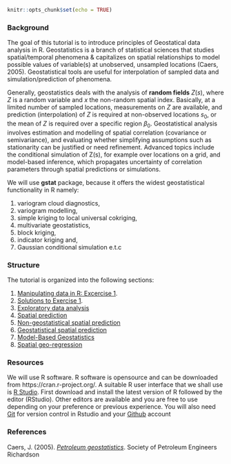 
```r
knitr::opts_chunk$set(echo = TRUE)
```



### Background

The goal of this tutorial is to introduce principles of Geostatical data analysis in R. Geostatistics is a branch of statistical sciences that studies spatial/temporal phenomena & capitalizes on spatial relationships to model possible values of variable(s) at unobserved, unsampled locations (Caers, 2005). Geostatistical tools are useful for interpolation of sampled data and simulation/prediction of phenomena. 

Generally, geostatistics deals with the analysis of **random fields** $Z(s)$, where *Z* is a random variable and *x* the non-random spatial index. Basically, at a limited number of sampled locations, measurements on *Z* are available,
and prediction (interpolation) of *Z* is required at non-observed locations
$s_0$, or the mean of *Z* is required over a specific region $\beta_0$. Geostatistical analysis involves estimation and modelling of spatial correlation (covariance or semivariance), and evaluating whether simplifying assumptions such as stationarity can be justified or need refinement. Advanced topics include the conditional simulation of Z(s), for example over locations on a grid, and model-based inference, which propagates uncertainty of correlation parameters through spatial predictions or simulations.

We will use **gstat** package, because it offers the widest geostatistical functionality in R namely: 

1. variogram cloud diagnostics, 
2. variogram modelling, 
3. simple kriging to local universal cokriging, 
4. multivariate geostatistics, 
5. block kriging, 
6. indicator kriging and, 
7. Gaussian conditional simulation e.t.c

### Structure

The tutorial is organized into the following sections:

1. [Manipulating data in R: Excercise 1](ex1_intro2R.html).
2. [Solutions to Exercise 1](ex1_intro2R_answers.html).
3. [Exploratory data analysis](lesson1.html) 
5. [Spatial prediction](lesson2.html)
5. [Non-geostatistical spatial prediction](lesson3.html)
6. [Geostatistical spatial prediction](lesson4.html)
7. [Model-Based Geostatistics](lesson5.html)
8. [Spatial geo-regression](lesson6.html)

### Resources

We will use R software. R software is opensource and can be downloaded from https://cran.r-project.org/. A suitable R user interface that we shall use is [R Studio](https://rstudio.com/products/rstudio/download/). First download and install the latest version of R followed by the editor (RStudio). Other editors are available and you are free to use depending on your preference or previous experience. You will also need [Git](https://gitforwindows.org/) for version control in Rstudio and your [Github](https://github.com/) account

### References

Caers, J. (2005). [*Petroleum geostatistics*](https://store.spe.org/Petroleum-Geostatistics-P45.aspx). Society of Petroleum Engineers Richardson